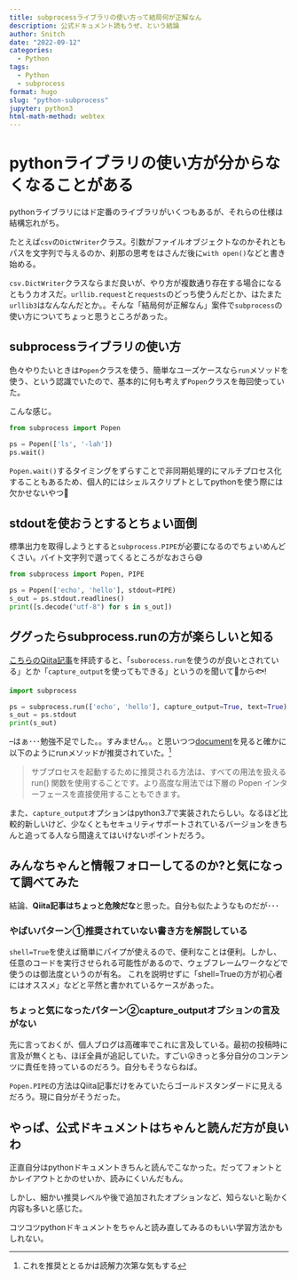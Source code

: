 ```yaml
---
title: subprocessライブラリの使い方って結局何が正解なん
description: 公式ドキュメント読もうぜ、という結論
author: Snitch
date: "2022-09-12"
categories:
  - Python
tags:
  - Python
  - subprocess
format: hugo
slug: "python-subprocess"
jupyter: python3
html-math-method: webtex
---
```


# pythonライブラリの使い方が分からなくなることがある

pythonライブラリにはド定番のライブラリがいくつもあるが、それらの仕様は結構忘れがち。

たとえば`csv`の`DictWriter`クラス。引数がファイルオブジェクトなのかそれともパスを文字列で与えるのか、刹那の思考をはさんだ後に`with open()`などと書き始める。

`csv.DictWriter`クラスならまだ良いが、やり方が複数通り存在する場合になるともうカオスだ。`urllib.request`と`requests`のどっち使うんだとか、はたまた`urllib3`はなんなんだとか。。そんな「結局何が正解なん」案件で`subprocess`の使い方についてちょっと思うところがあった。

## subprocessライブラリの使い方

色々やりたいときは`Popen`クラスを使う、簡単なユーズケースなら`run`メソッドを使う、という認識でいたので、基本的に何も考えず`Popen`クラスを毎回使っていた。

こんな感じ。

```python
from subprocess import Popen

ps = Popen(['ls', '-lah'])
ps.wait()
```

`Popen.wait()`するタイミングをずらすことで非同期処理的にマルチプロセス化することもあるため、個人的にはシェルスクリプトとしてpythonを使う際には欠かせないやつ🤔

## stdoutを使おうとするとちょい面倒

標準出力を取得しようとすると`subprocess.PIPE`が必要になるのでちょいめんどくさい。バイト文字列で選ってくるところがなおさら😅

```python
from subprocess import Popen, PIPE

ps = Popen(['echo', 'hello'], stdout=PIPE)
s_out = ps.stdout.readlines()
print([s.decode("utf-8") for s in s_out])
```

## ググったらsubprocess.runの方が楽らしいと知る

[こちらのQiita記事](https://qiita.com/yutake27/items/033155608d64eac0adc2)を拝読すると、「`suborocess.run`を使うのが良いとされている」とか「`capture_output`を使ってもできる」というのを聞いて👀から🐟!

```python
import subprocess

ps = subprocess.run(['echo', 'hello'], capture_output=True, text=True)
s_out = ps.stdout
print(s_out)
```


--はぁ･･･勉強不足でした。。すみません。。と思いつつ[document](https://docs.python.org/ja/3/library/subprocess.html)を見ると確かに以下のようにrunメソッドが推奨されていた。[^1]

[^1]: これを推奨ととるかは読解力次第な気もする

>サブプロセスを起動するために推奨される方法は、すべての用法を扱える run() 関数を使用することです。より高度な用法では下層の Popen インターフェースを直接使用することもできます。

また、`capture_output`オプションはpython3.7で実装されたらしい。なるほど比較的新しいけど、少なくともセキュリティサポートされているバージョンをきちんと追ってる人なら間違えてはいけないポイントだろう。

## みんなちゃんと情報フォローしてるのか?と気になって調べてみた

結論、**Qiita記事はちょっと危険だな**と思った。自分も似たようなものだが･･･

### やばいパターン①推奨されていない書き方を解説している

`shell=True`を使えば簡単にパイプが使えるので、便利なことは便利。しかし、任意のコードを実行させられる可能性があるので、ウェブフレームワークなどで使うのは御法度というのが有名。
これを説明せずに「shell=Trueの方が初心者にはオススメ」などと平然と書かれているケースがあった。

### ちょっと気になったパターン②capture_outputオプションの言及がない

先に言っておくが、個人ブログは高確率でこれに言及している。最初の投稿時に言及が無くとも、ほぼ全員が追記していた。すごい😲きっと多分自分のコンテンツに責任を持っているのだろう。自分もそうならねば。

`Popen.PIPE`の方法はQiita記事だけをみていたらゴールドスタンダードに見えるだろう。現に自分がそうだった。

## やっぱ、公式ドキュメントはちゃんと読んだ方が良いわ

正直自分はpythonドキュメントきちんと読んでこなかった。だってフォントとかレイアウトとかのせいか、読みにくいんだもん。

しかし、細かい推奨レベルや後で追加されたオプションなど、知らないと恥かく内容も多いと感じた。

コツコツpythonドキュメントをちゃんと読み直してみるのもいい学習方法かもしれない。
